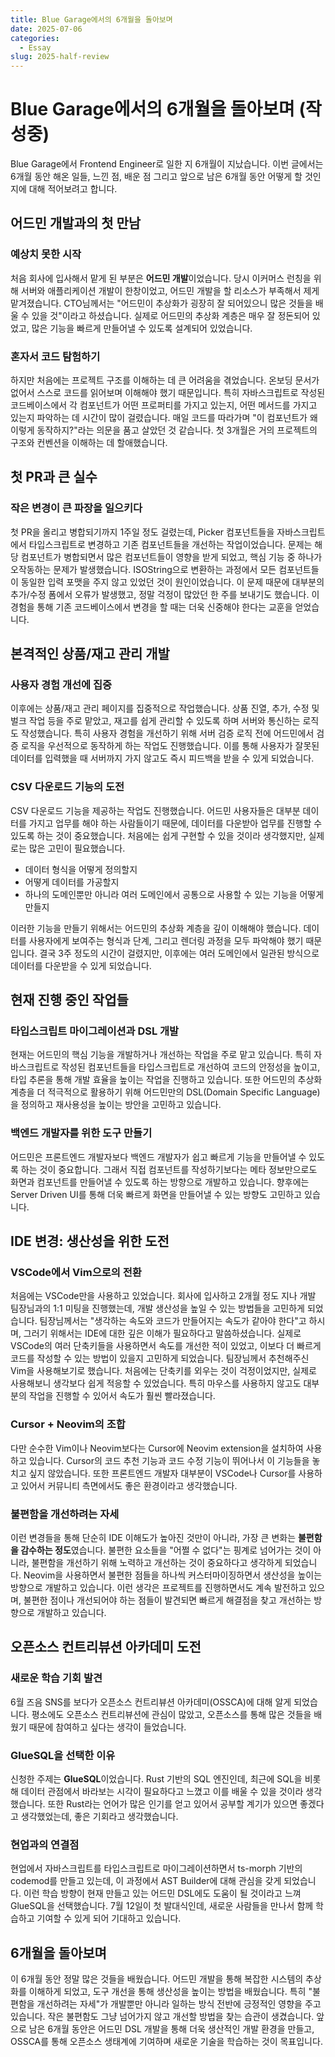 ```yaml
---
title: Blue Garage에서의 6개월을 돌아보며 
date: 2025-07-06
categories:
  - Essay
slug: 2025-half-review
---
```


# Blue Garage에서의 6개월을 돌아보며 (작성중)

Blue Garage에서 Frontend Engineer로 일한 지 6개월이 지났습니다. 이번 글에서는 6개월 동안 해온 일들, 느낀 점, 배운 점 그리고 앞으로 남은 6개월 동안 어떻게 할 것인지에 대해 적어보려고 합니다.

## 어드민 개발과의 첫 만남

### 예상치 못한 시작
처음 회사에 입사해서 맡게 된 부분은 **어드민 개발**이었습니다. 당시 이커머스 런칭을 위해 서버와 애플리케이션 개발이 한창이었고, 어드민 개발을 할 리소스가 부족해서 제게 맡겨졌습니다.
CTO님께서는 "어드민이 추상화가 굉장히 잘 되어있으니 많은 것들을 배울 수 있을 것"이라고 하셨습니다. 실제로 어드민의 추상화 계층은 매우 잘 정돈되어 있었고, 많은 기능을 빠르게 만들어낼 수 있도록 설계되어 있었습니다.

### 혼자서 코드 탐험하기
하지만 처음에는 프로젝트 구조를 이해하는 데 큰 어려움을 겪었습니다. 온보딩 문서가 없어서 스스로 코드를 읽어보며 이해해야 했기 때문입니다. 
특히 자바스크립트로 작성된 코드베이스에서 각 컴포넌트가 어떤 프로퍼티를 가지고 있는지, 어떤 메서드를 가지고 있는지 파악하는 데 시간이 많이 걸렸습니다. 매일 코드를 따라가며 "이 컴포넌트가 왜 이렇게 동작하지?"라는 의문을 품고 살았던 것 같습니다.
첫 3개월은 거의 프로젝트의 구조와 컨벤션을 이해하는 데 할애했습니다.

## 첫 PR과 큰 실수

### 작은 변경이 큰 파장을 일으키다
첫 PR을 올리고 병합되기까지 1주일 정도 걸렸는데, Picker 컴포넌트들을 자바스크립트에서 타입스크립트로 변경하고 기존 컴포넌트들을 개선하는 작업이었습니다.
문제는 해당 컴포넌트가 병합되면서 많은 컴포넌트들이 영향을 받게 되었고, 핵심 기능 중 하나가 오작동하는 문제가 발생했습니다. ISOString으로 변환하는 과정에서 모든 컴포넌트들이 동일한 입력 포맷을 주지 않고 있었던 것이 원인이었습니다.
이 문제 때문에 대부분의 추가/수정 폼에서 오류가 발생했고, 정말 걱정이 많았던 한 주를 보내기도 했습니다. 이 경험을 통해 기존 코드베이스에서 변경을 할 때는 더욱 신중해야 한다는 교훈을 얻었습니다.

## 본격적인 상품/재고 관리 개발

### 사용자 경험 개선에 집중
이후에는 상품/재고 관리 페이지를 집중적으로 작업했습니다. 상품 진열, 추가, 수정 및 벌크 작업 등을 주로 맡았고, 재고를 쉽게 관리할 수 있도록 하며 서버와 통신하는 로직도 작성했습니다.
특히 사용자 경험을 개선하기 위해 서버 검증 로직 전에 어드민에서 검증 로직을 우선적으로 동작하게 하는 작업도 진행했습니다. 이를 통해 사용자가 잘못된 데이터를 입력했을 때 서버까지 가지 않고도 즉시 피드백을 받을 수 있게 되었습니다.

### CSV 다운로드 기능의 도전

CSV 다운로드 기능을 제공하는 작업도 진행했습니다. 어드민 사용자들은 대부분 데이터를 가지고 업무를 해야 하는 사람들이기 때문에, 데이터를 다운받아 업무를 진행할 수 있도록 하는 것이 중요했습니다.
처음에는 쉽게 구현할 수 있을 것이라 생각했지만, 실제로는 많은 고민이 필요했습니다.

- 데이터 형식을 어떻게 정의할지
- 어떻게 데이터를 가공할지  
- 하나의 도메인뿐만 아니라 여러 도메인에서 공통으로 사용할 수 있는 기능을 어떻게 만들지

이러한 기능을 만들기 위해서는 어드민의 추상화 계층을 깊이 이해해야 했습니다. 데이터를 사용자에게 보여주는 형식과 단계, 그리고 렌더링 과정을 모두 파악해야 했기 때문입니다.
결국 3주 정도의 시간이 걸렸지만, 이후에는 여러 도메인에서 일관된 방식으로 데이터를 다운받을 수 있게 되었습니다.

## 현재 진행 중인 작업들

### 타입스크립트 마이그레이션과 DSL 개발
현재는 어드민의 핵심 기능을 개발하거나 개선하는 작업을 주로 맡고 있습니다. 특히 자바스크립트로 작성된 컴포넌트들을 타입스크립트로 개선하여 코드의 안정성을 높이고, 타입 추론을 통해 개발 효율을 높이는 작업을 진행하고 있습니다.
또한 어드민의 추상화 계층을 더 적극적으로 활용하기 위해 어드민만의 DSL(Domain Specific Language)을 정의하고 재사용성을 높이는 방안을 고민하고 있습니다.

### 백엔드 개발자를 위한 도구 만들기
어드민은 프론트엔드 개발자보다 백엔드 개발자가 쉽고 빠르게 기능을 만들어낼 수 있도록 하는 것이 중요합니다. 그래서 직접 컴포넌트를 작성하기보다는 메타 정보만으로도 화면과 컴포넌트를 만들어낼 수 있도록 하는 방향으로 개발하고 있습니다.
향후에는 Server Driven UI를 통해 더욱 빠르게 화면을 만들어낼 수 있는 방향도 고민하고 있습니다.

## IDE 변경: 생산성을 위한 도전

### VSCode에서 Vim으로의 전환
처음에는 VSCode만을 사용하고 있었습니다. 회사에 입사하고 2개월 정도 지나 개발 팀장님과의 1:1 미팅을 진행했는데, 개발 생산성을 높일 수 있는 방법들을 고민하게 되었습니다.
팀장님께서는 "생각하는 속도와 코드가 만들어지는 속도가 같아야 한다"고 하시며, 그러기 위해서는 IDE에 대한 깊은 이해가 필요하다고 말씀하셨습니다. 실제로 VSCode의 여러 단축키들을 사용하면서 속도를 개선한 적이 있었고, 이보다 더 빠르게 코드를 작성할 수 있는 방법이 있을지 고민하게 되었습니다.
팀장님께서 추천해주신 Vim을 사용해보기로 했습니다. 처음에는 단축키를 외우는 것이 걱정이었지만, 실제로 사용해보니 생각보다 쉽게 적응할 수 있었습니다. 특히 마우스를 사용하지 않고도 대부분의 작업을 진행할 수 있어서 속도가 훨씬 빨라졌습니다.

### Cursor + Neovim의 조합
다만 순수한 Vim이나 Neovim보다는 Cursor에 Neovim extension을 설치하여 사용하고 있습니다. Cursor의 코드 추천 기능과 코드 수정 기능이 뛰어나서 이 기능들을 놓치고 싶지 않았습니다. 또한 프론트엔드 개발자 대부분이 VSCode나 Cursor를 사용하고 있어서 커뮤니티 측면에서도 좋은 환경이라고 생각했습니다.

### 불편함을 개선하려는 자세
이런 변경들을 통해 단순히 IDE 이해도가 높아진 것만이 아니라, 가장 큰 변화는 **불편함을 감수하는 정도**였습니다.
불편한 요소들을 "어쩔 수 없다"는 핑계로 넘어가는 것이 아니라, 불편함을 개선하기 위해 노력하고 개선하는 것이 중요하다고 생각하게 되었습니다. Neovim을 사용하면서 불편한 점들을 하나씩 커스터마이징하면서 생산성을 높이는 방향으로 개발하고 있습니다.
이런 생각은 프로젝트를 진행하면서도 계속 발전하고 있으며, 불편한 점이나 개선되어야 하는 점들이 발견되면 빠르게 해결점을 찾고 개선하는 방향으로 개발하고 있습니다.

## 오픈소스 컨트리뷰션 아카데미 도전

### 새로운 학습 기회 발견
6월 즈음 SNS를 보다가 오픈소스 컨트리뷰션 아카데미(OSSCA)에 대해 알게 되었습니다. 평소에도 오픈소스 컨트리뷰션에 관심이 많았고, 오픈소스를 통해 많은 것들을 배웠기 때문에 참여하고 싶다는 생각이 들었습니다.

### GlueSQL을 선택한 이유
신청한 주제는 **GlueSQL**이었습니다. Rust 기반의 SQL 엔진인데, 최근에 SQL을 비롯해 데이터 관점에서 바라보는 시각이 필요하다고 느꼈고 이를 배울 수 있을 것이라 생각했습니다.
또한 Rust라는 언어가 많은 인기를 얻고 있어서 공부할 계기가 있으면 좋겠다고 생각했었는데, 좋은 기회라고 생각했습니다.

### 현업과의 연결점

현업에서 자바스크립트를 타입스크립트로 마이그레이션하면서 ts-morph 기반의 codemod를 만들고 있는데, 이 과정에서 AST Builder에 대해 관심을 갖게 되었습니다. 이런 학습 방향이 현재 만들고 있는 어드민 DSL에도 도움이 될 것이라고 느껴 GlueSQL을 선택했습니다.
7월 12일이 첫 발대식인데, 새로운 사람들을 만나서 함께 학습하고 기여할 수 있게 되어 기대하고 있습니다.

## 6개월을 돌아보며

이 6개월 동안 정말 많은 것들을 배웠습니다. 어드민 개발을 통해 복잡한 시스템의 추상화를 이해하게 되었고, 도구 개선을 통해 생산성을 높이는 방법을 배웠습니다. 
특히 "불편함을 개선하려는 자세"가 개발뿐만 아니라 일하는 방식 전반에 긍정적인 영향을 주고 있습니다. 작은 불편함도 그냥 넘어가지 않고 개선할 방법을 찾는 습관이 생겼습니다.
앞으로 남은 6개월 동안은 어드민 DSL 개발을 통해 더욱 생산적인 개발 환경을 만들고, OSSCA를 통해 오픈소스 생태계에 기여하며 새로운 기술을 학습하는 것이 목표입니다.